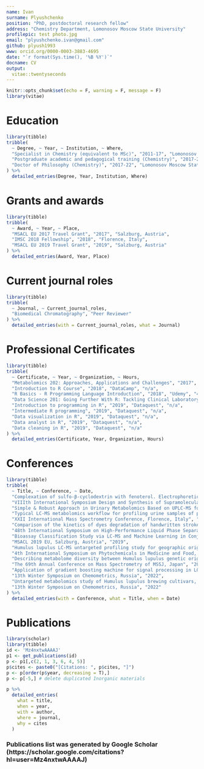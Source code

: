 ---
name: Ivan
surname: Plyushchenko
position: "PhD, postdoctoral research fellow"
address: "Chemistry Department, Lomonosov Moscow State University"
profilepic: test photo.jpg
email: "plyushchenko.ivan@gmail.com"
github: plyush1993
www: orcid.org/0000-0003-3883-4695
date: "`r format(Sys.time(), '%B %Y')`"
docname: CV
output: 
  vitae::twentyseconds
---

```{r setup, include=FALSE}
knitr::opts_chunk$set(echo = F, warning = F, message = F)
library(vitae)
```

# Education

```{r}
library(tibble)
tribble(
  ~ Degree, ~ Year, ~ Institution, ~ Where,
  "Specialist in Chemistry (equivalent to MSc)", "2011-17", "Lomonosov Moscow State University", "Moscow, Russia",
  "Postgraduate academic and pedagogical training (Chemistry)", "2017-21", "Lomonosov Moscow State University", "Moscow, Russia",
  "Doctor of Philosophy (Chemistry)", "2017-22", "Lomonosov Moscow State University", "Moscow, Russia"
) %>% 
  detailed_entries(Degree, Year, Institution, Where)
```

# Grants and awards

```{r}
library(tibble)
tribble(
  ~ Award, ~ Year, ~ Place,
  "MSACL EU 2017 Travel Grant", "2017", "Salzburg, Austria",
  "IMSC 2018 Fellowship", "2018", "Florence, Italy",
  "MSACL EU 2019 Travel Grant", "2019", "Salzburg, Austria"
) %>% 
  detailed_entries(Award, Year, Place)
```

# Current journal roles

```{r}
library(tibble)
tribble(
  ~ Journal, ~ Current_journal_roles,
  "Biomedical Chromatography", "Peer Reviewer"
) %>% 
  detailed_entries(with = Current_journal_roles, what = Journal)
```


# Professional Certificates

```{r}
library(tibble)
tribble(
  ~ Certificate, ~ Year, ~ Organization, ~ Hours, 
  "Metabolomics 202: Approaches, Applications and Challenges", "2017", "MSACL EU 2017", "16 hrs",
  "Introduction to R Course", "2018", "DataCamp", "n/a",
  "R Basics - R Programming Language Introduction", "2018", "Udemy", "4 hrs",
  "Data Science 201: Going Further With R: Tackling Clinical Laboratory Data Manipulation and Modeling", "2019", "MSACL EU 2019", "16 hrs",
  "Introduction to programming in R", "2019", "Dataquest", "n/a",
  "Intermediate R programming", "2019", "Dataquest", "n/a",
  "Data visualization in R", "2019", "Dataquest", "n/a",
  "Data analyst in R", "2019", "Dataquest", "n/a",
  "Data cleaning in R", "2019", "Dataquest", "n/a"
) %>% 
  detailed_entries(Certificate, Year, Organization, Hours)
```

# Conferences

```{r}
library(tibble)
tribble(
  ~ Title, ~ Conference, ~ Date,
  "Complexation of sulfo-β-cyclodextrin with fenoterol. Electrophoretic and spectroscopic study", 
  "VIIIth International Symposium Design and Synthesis of Supramolecular Architectures, Kazan, Russia", "2016", 
  "Simple & Robust Approach in Urinary Metabolomics Based on UPLC-MS for Preoperative Colorectal Cancer Diagnostics", "MSACL 2017 EU, Salzburg, Austria", "2017",
  "Typical LC-MS metabolomics workflow for profiling urine samples of patients with colorectal cancer", 
  "XXII International Mass Spectrometry Conference, Florence, Italy", "2018",
  "Comparison of the kinetics of dyes degradation of handwritten strokes subjected to different types of artificial aging and studied using chromatography mass-spectrometry and statistical data processing", 
  "48th International Symposium on High-Performance Liquid Phase Separations and Related Techniques, Milan, Italy", "2019", 
  "Bioassay Classification Study via LC-MS and Machine Learning in Conjunction with Dimensionality Reduction", 
  "MSACL 2019 EU, Salzburg, Austria", "2019",
  "Humulus lupulus LC-MS untargeted profiling study for geographic origin classification task", 
  "4th International Symposium on Phytochemicals in Medicine and Food, Xi'an, China", "2020",
  "Describing metabolome diversity between Humulus lupulus genetic origin groups using UHPLC-MS/MS", 
  "The 69th Annual Conference on Mass Spectrometry of MSSJ, Japan", "2021",
  "Application of gradient boosting machine for signal processing in LC-MS metabolomics", 
  "13th Winter Symposium on Chemometrics, Russia", "2022",
  "Untargeted metabolomics study of Humulus lupulus brewing cultivars, for genetic origin classification task", 
  "13th Winter Symposium on Chemometrics, Russia", "2022"
) %>% 
  detailed_entries(with = Conference, what = Title, when = Date)
```

# Publications

```{r}
library(scholar)
library(tibble)
id <- 'Mz4nxtwAAAAJ'
p1 <- get_publications(id)
p <- p1[,c(2, 1, 3, 6, 4, 5)]
p$cites <- paste0("[Citations: ", p$cites, "]")
p <- p[order(p$year, decreasing = T),]
p <- p[-5,] # delete duplicated Inorganic materials

p %>% 
  detailed_entries(
    what = title,
    when = year,
    with = author,
    where = journal,
    why = cites
  )

```

### Publications list was generated by Google Scholar (https://scholar.google.com/citations?hl=user=Mz4nxtwAAAAJ)